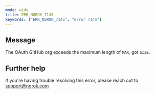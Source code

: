 ```yaml
---
mode: wide
title: ERR_NGROK_7145
keywords: ["ERR_NGROK_7145", "error 7145"]
---
```


## Message

The OAuth GitHub org exceeds the maximum length of `MAX`, got `SIZE`.

## Further help

If you're having trouble resolving this error, please reach out to [support@ngrok.com](mailto:support@ngrok.com?subject=Help%20with%20ERR_NGROK_7145)
